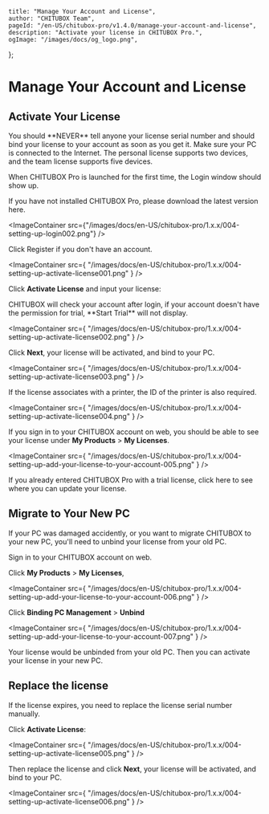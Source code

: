 	title: "Manage Your Account and License",
	author: "CHITUBOX Team",
	pageId: "/en-US/chitubox-pro/v1.4.0/manage-your-account-and-license",
	description: "Activate your license in CHITUBOX Pro.",
	ogImage: "/images/docs/og_logo.png",
};

# Manage Your Account and License

## Activate Your License

<Admonition type="danger">
	You should **NEVER** tell anyone your license serial number and should bind
	your license to your account as soon as you get it.
</Admonition>

<Admonition type="note">
	Make sure your PC is connected to the Internet. The personal license
	supports two devices, and the team license supports five devices.
</Admonition>

When CHITUBOX Pro is launched for the first time, the Login window should show up.

If you have not installed CHITUBOX Pro, please download the latest version <SpanA href="https://www.chitubox.com/en/download/chitubox-pro">here</SpanA>.

<ImageContainer
	src={"/images/docs/en-US/chitubox-pro/1.x.x/004-setting-up-login002.png"}
/>

Click <SpanA href="https://cc.chitubox.com/register">Register</SpanA> if you don't have an account.

<ImageContainer
	src={
		"/images/docs/en-US/chitubox-pro/1.x.x/004-setting-up-activate-license001.png"
	}
/>

Click **Activate License** and input your license:

<Admonition type="note">
	CHITUBOX will check your account after login, if your account doesn't have
	the permission for trial, **Start Trial** will not display.
</Admonition>

<ImageContainer
	src={
		"/images/docs/en-US/chitubox-pro/1.x.x/004-setting-up-activate-license002.png"
	}
/>

Click **Next**, your license will be activated, and bind to your PC.

<ImageContainer
	src={
		"/images/docs/en-US/chitubox-pro/1.x.x/004-setting-up-activate-license003.png"
	}
/>

If the license associates with a printer, the ID of the printer is also required.

<ImageContainer
	src={
		"/images/docs/en-US/chitubox-pro/1.x.x/004-setting-up-activate-license004.png"
	}
/>

If you <SpanA href="https://cc.chitubox.com/login">sign in</SpanA> to your CHITUBOX account on web, you should be able to see your license under **My Products** > **My Licenses**.

<ImageContainer
	src={
		"/images/docs/en-US/chitubox-pro/1.x.x/004-setting-up-add-your-license-to-your-account-005.png"
	}
/>

If you already entered CHITUBOX Pro with a trial license, click <NextLink href="/en-US/chitubox-pro/latest/application-overview/setting-and-help#license">here</NextLink> to see where you can update your license.

## Migrate to Your New PC

If your PC was damaged accidently, or you want to migrate CHITUBOX to your new PC, you'll need to unbind your license from your old PC.

<SpanA href="https://cc.chitubox.com/login">Sign in</SpanA> to your CHITUBOX account
on web.

Click **My Products** > **My Licenses**,

<ImageContainer
	src={
		"/images/docs/en-US/chitubox-pro/1.x.x/004-setting-up-add-your-license-to-your-account-006.png"
	}
/>

Click **Binding PC Management** > **Unbind**

<ImageContainer
	src={
		"/images/docs/en-US/chitubox-pro/1.x.x/004-setting-up-add-your-license-to-your-account-007.png"
	}
/>

Your license would be unbinded from your old PC. Then you can <NextLink href="#activate-your-license">activate</NextLink> your license in your new PC.

## Replace the license

If the license expires, you need to replace the license serial number manually.

Click **Activate License**:

<ImageContainer
	src={
		"/images/docs/en-US/chitubox-pro/1.x.x/004-setting-up-activate-license005.png"
	}
/>

Then replace the license and click **Next**, your license will be activated, and bind to your PC.

<ImageContainer
	src={
		"/images/docs/en-US/chitubox-pro/1.x.x/004-setting-up-activate-license006.png"
	}
/>
